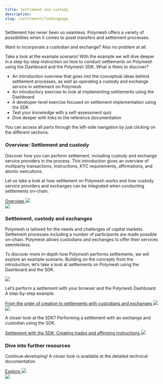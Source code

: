 ```yaml
---
title: Settlement and custody
description:
slug: /settlement/landingpage
---
```

Settlement has never been so seamless. Polymesh offers a variety of possibilities when it comes to asset transfers and settlement processes.

Want to incorporate a custodian and exchange? Also no problem at all.

Take a look at the example scenario! With the example we will dive deeper in a step-by-step instruction on how to conduct settlements on Polymesh using the Dashboard and the Polymesh SDK.
What is there to discover?
* An introduction overview that goes into the conceptual ideas behind settlement processes, as well as operating a custody and exchange service in settlement on Polymesh
* An introductory exercise to look at implementing settlements using the Dashboard
* A developer-level exercise focused on settlement implementation using the SDK
* Test your knowledge with a self-assessment quiz
* Dive deeper with links to the reference documentation


You can access all parts through the left-side navigation by just clicking on the different sections.

<div class="box-overview-card">
	<div class="content-left">
		<h3>Overview: Settlement and custody</h3>
		<p>Discover how you can perform settlement, including custody and exchange service providers in the process. This introduction gives an overview of multiparty transactions, instructions, KYC requirements, affirmations, and atomic executions.</p>
		<p>Let us take a look at how settlement on Polymesh works and how custody service providers and exchanges can be integrated when conducting settlements on-chain.</p>
		<a class="action-link" href="#">
			Overview
			<img src="/icon-arrow-right.svg"/>
		</a>
	</div>
	<div class="image-right">
		<img src="/illu-p-screen.svg"/>
	</div>
</div>
<h3>Settlement, custody and exchanges</h3>
Polymesh is tailored for the needs and challenges of capital markets. Settlement processes including a number of participants are made possible on-chain. Polymesh allows custodians and exchanges to offer their services seemlesless.

To discover more in-depth how Polymesh performs settlements, we will explore an example scenario. Building on the concepts from the introduction, let’s take a look at settlements on Polymesh using the Dashboard and the SDK.


<div class="box-action-cards">
	<div class="content-wrapper">
		<div class="action-card">
			<img class="action-icon" src="/icon-business.svg"/>
			<p>Let’s perform a settlement with your browser and the Polymesh Dashboard. A step-by-step example.</p>
			<a class="action-link" href="#">
				From the order of creation to settlements with custodians and exchanges
				<img src="/icon-arrow-right.svg"/>
			</a>
		</div>
		<div class="action-card">
			<img class="action-icon" src="/icon-developer.svg"/>
			<p>A closer look at the SDK? Performing a settlement with an exchange and custodian using the SDK.</p>
			<a class="action-link" href="#">
				Settlement with the SDK: Creating trades and affirming instructions
				<img src="/icon-arrow-right.svg"/>
			</a>
		</div>
	</div>
</div>

<div class="box-overview-card">
	<div class="content-left">
		<h3>Dive into further resources</h3>
		<p>Continue developing! A closer look is available at the detailed technical documentation</p>
		<a class="action-link" href="#">
			Explore
			<img src="/icon-arrow-right.svg"/>
		</a>
	</div>
	<div class="image-right">
		<img src="/illu-p-code.svg"/>
	</div>
</div>